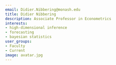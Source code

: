```yaml
---
email: Didier.Nibbering@monash.edu
title: Didier Nibbering
description: Associate Professor in Econometrics
interests:
- high-dimensional inference
- forecasting
- bayesian statistics
user_groups:
- Faculty
- Current
image: avatar.jpg
---
```

